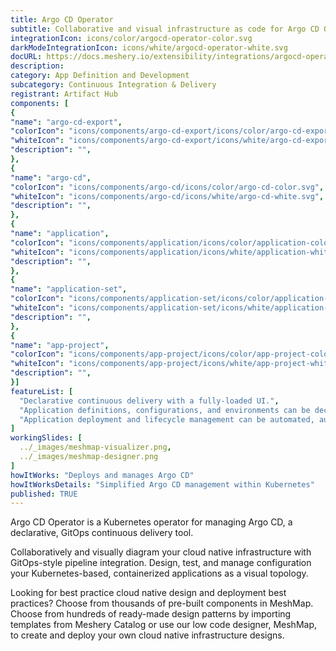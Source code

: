 ```yaml
---
title: Argo CD Operator
subtitle: Collaborative and visual infrastructure as code for Argo CD Operator
integrationIcon: icons/color/argocd-operator-color.svg
darkModeIntegrationIcon: icons/white/argocd-operator-white.svg
docURL: https://docs.meshery.io/extensibility/integrations/argocd-operator
description: 
category: App Definition and Development
subcategory: Continuous Integration & Delivery
registrant: Artifact Hub
components: [
{
"name": "argo-cd-export",
"colorIcon": "icons/components/argo-cd-export/icons/color/argo-cd-export-color.svg",
"whiteIcon": "icons/components/argo-cd-export/icons/white/argo-cd-export-white.svg",
"description": "",
},
{
"name": "argo-cd",
"colorIcon": "icons/components/argo-cd/icons/color/argo-cd-color.svg",
"whiteIcon": "icons/components/argo-cd/icons/white/argo-cd-white.svg",
"description": "",
},
{
"name": "application",
"colorIcon": "icons/components/application/icons/color/application-color.svg",
"whiteIcon": "icons/components/application/icons/white/application-white.svg",
"description": "",
},
{
"name": "application-set",
"colorIcon": "icons/components/application-set/icons/color/application-set-color.svg",
"whiteIcon": "icons/components/application-set/icons/white/application-set-white.svg",
"description": "",
},
{
"name": "app-project",
"colorIcon": "icons/components/app-project/icons/color/app-project-color.svg",
"whiteIcon": "icons/components/app-project/icons/white/app-project-white.svg",
"description": "",
}]
featureList: [
  "Declarative continuous delivery with a fully-loaded UI.",
  "Application definitions, configurations, and environments can be declarative and version controlled.",
  "Application deployment and lifecycle management can be automated, auditable, and easy to understand."
]
workingSlides: [
  ../_images/meshmap-visualizer.png,
  ../_images/meshmap-designer.png
]
howItWorks: "Deploys and manages Argo CD"
howItWorksDetails: "Simplified Argo CD management within Kubernetes"
published: TRUE
---
```

<p>
Argo CD Operator is a Kubernetes operator for managing Argo CD, a declarative, GitOps continuous delivery tool.
</p>
<p>
    Collaboratively and visually diagram your cloud native infrastructure with GitOps-style pipeline integration. Design, test, and manage configuration your Kubernetes-based, containerized applications as a visual topology.
</p>
<p>
    Looking for best practice cloud native design and deployment best practices? Choose from thousands of pre-built components in MeshMap. Choose from hundreds of ready-made design patterns by importing templates from Meshery Catalog or use our low code designer, MeshMap, to create and deploy your own cloud native infrastructure designs.
</p>
